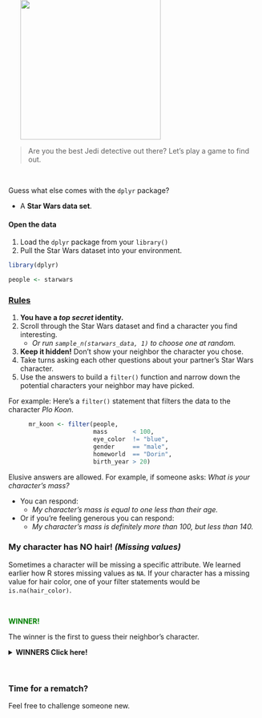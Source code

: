 

![](../images/sw_guesswho.jpg){width="280" align="right" style="margin-top: -65px; margin-left: 24px; margin-right: 8px;"}

> Are you the best Jedi detective out there? Let's play a game to find out. 

<br>

Guess what else comes with the `dplyr` package?

- A **Star Wars data set**.

#### Open the data {-}

1. Load the `dplyr` package from your `library()`
1. Pull the Star Wars dataset into your environment.
    
```r
library(dplyr)

people <- starwars
```

### <span style="text-decoration: underline;"> Rules </span> {-}

1. __You have a _top secret_ identity.__
1. Scroll through the Star Wars dataset and find a character you find interesting.
    - _Or run `sample_n(starwars_data, 1)` to choose one at random._
1. __Keep it hidden!__ Don't show your neighbor the character you chose.
1. Take turns asking each other questions about your partner's Star Wars character. 
1. Use the answers to build a `filter()` function and narrow down the potential characters your neighbor may have picked. 


For example: Here's a `filter()` statement that filters the data to the character _Plo Koon_.

<div style="width: 90%; margin-left: 8%">
```r
mr_koon <- filter(people,
                  mass       < 100,
                  eye_color  != "blue",
                  gender     == "male",
                  homeworld  == "Dorin",
                  birth_year > 20)

```
</div>

Elusive answers are allowed. For example, if someone asks: _What is your character's mass?_ 

- You can respond: 
    - _My character's mass is equal to one less than their age._
- Or if you're feeling generous you can respond:
    - _My character's mass is definitely more than 100, but less than 140._


### My character has __NO__ hair! _(Missing values)_ {-}

Sometimes a character will be missing a specific attribute. We learned earlier how R stores missing values as `NA`. If your character has a missing value for hair color, one of your filter statements would be ` is.na(hair_color) `. 

<br>

<span style="margin-top: 18px; color: green;"> __WINNER!__ </span>

The winner is the first to guess their neighbor's character.


<details>
<summary class = "btn_code_green"> __WINNERS Click here!__ </summary>

<div class="data" style="margin-top: -12px;">
<p>

![](../images/cat_win.jpg){width="96%"}

</p></div>
</details>


<br>

<div class="note">
### Time for a rematch? {-}

Feel free to challenge someone new.
</div>


<br>
